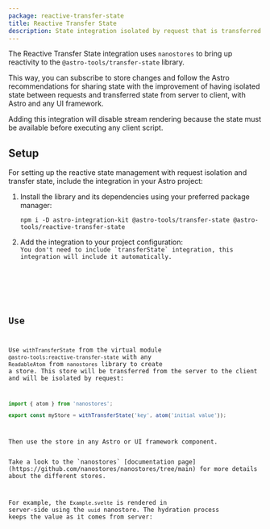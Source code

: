 ```yaml
---
package: reactive-transfer-state
title: Reactive Transfer State
description: State integration isolated by request that is transferred from server to client
---
```






<BetaAdvice />

The Reactive Transfer State integration uses `nanostores` to bring up reactivity to the `@astro-tools/transfer-state` library.

This way, you can subscribe to store changes and follow the Astro recommendations for sharing state with the improvement of having
isolated state between requests and transferred state from server to client, with Astro and any UI framework.

<Aside type="caution">Adding this integration will disable stream rendering because the state must be available before executing any client script.</Aside>

## Setup

For setting up the reactive state management with request isolation and transfer state, include the integration in your Astro project:
<Steps>
1.  Install the library and its dependencies using your preferred package manager:
    ```
    npm i -D astro-integration-kit @astro-tools/transfer-state @astro-tools/reactive-transfer-state
    ```
2.  Add the integration to your project configuration:
    <Code title="astro.config.mjs" code={setupExampleRaw} lang="typescript" />
    <Aside type="note">You don't need to include `transferState` integration, this integration will include it automatically.</Aside>
</Steps>

## Use

Use `withTransferState` from the virtual module `@astro-tools:reactive-transfer-state` with any `ReadableAtom` from `nanostores` library to create a store. This store will be transferred from the server to the client and will be isolated by request:

```typescript
import { atom } from 'nanostores';

export const myStore = withTransferState('key', atom('initial value'));
```

Then use the store in any Astro or UI framework component.

<Aside type="tip">Take a look to the `nanostores` [documentation page](https://github.com/nanostores/nanostores/tree/main) for more details about the different stores.</Aside>

For example, the `Example.svelte` is rendered in server-side using the `uuid` nanostore. The hydration process keeps the value as it comes from server:

<Example>
  <Tabs>
    <TabItem label="Example.astro">
      <Code code={transferStateExampleRaw} lang="astro" />
    </TabItem>
    <TabItem label="Example.svelte">
      <Code code={transferStateExampleChildRaw} lang="astro" />
    </TabItem>
    <TabItem label="uuid-store.ts">
      <Code code={uuidStoreExampleRaw} lang="typescript" />
    </TabItem>
    <TabItem label="Output.svelte">
      <Code code={outputCodeExample} lang="svelte" />
    </TabItem>
  </Tabs>
  <ExamplePreview hydration="example">
    <TransferStateExample id="example" />
  </ExamplePreview>
</Example>
